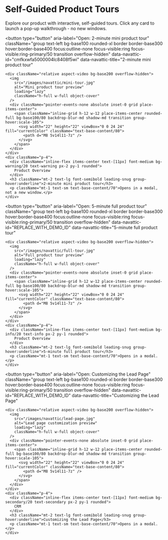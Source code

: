 
# Self-Guided Product Tours

Explore our product with interactive, self-guided tours. Click any card to launch a pop-up walkthrough - no new windows.

<Script src="https://cdn.navattic.com/js/embed.umd.js" strategy="afterInteractive" />

<Script id="navattic-popup-init" strategy="afterInteractive">
{`
(function () {
  function whenReady(fn) {
    if (document.readyState !== "loading") fn();
    else document.addEventListener("DOMContentLoaded", fn);
  }

  var inited = Object.create(null);

  function ensureEmbed(cb) {
    if (window && window.NavatticEmbed && window.NavatticEmbed.initPopup) return cb();
    var tries = 0;
    (function wait() {
      if (window && window.NavatticEmbed && window.NavatticEmbed.initPopup) return cb();
      if (tries++ > 100) return console.warn("[Navattic] embed script not found.");
      setTimeout(wait, 100);
    })();
  }

  function initAndOpen(el) {
    var id = el.getAttribute("data-navattic-id");
    if (!id) return;
    var title = el.getAttribute("data-navattic-title") || "Product tour";
    var url = "https://capture.navattic.com/" + id;

    ensureEmbed(function () {
      try {
        if (!inited[url]) {
          window.NavatticEmbed.initPopup(url, { title: title, preload: false });
          inited[url] = true;
          console.log("[Navattic] initialized:", url);
        }
        window.NavatticEmbed.openPopup(url);
        console.log("[Navattic] opened:", url);
      } catch (e) {
        console.error("[Navattic] error opening popup", e);
      }
    });
  }

  whenReady(function () {
    // Delegate clicks from the whole document (covers dynamically-rendered buttons too)
    document.addEventListener("click", function (evt) {
      var el = evt.target.closest("[data-navattic-id]");
      if (el) {
        evt.preventDefault();
        initAndOpen(el);
      }
    });
  });
})();
`}
</Script>

<div className="grid grid-cols-1 md:grid-cols-2 lg:grid-cols-3 gap-6">

  <button
    type="button"
    aria-label="Open: 2-minute mini product tour"
    className="group text-left bg-base100 rounded-xl border border-base300 hover:border-base400 focus:outline-none focus-visible:ring focus-visible:ring-primary/50 transition overflow-hidden"
    data-navattic-id="cmfkxwfa5000004lc8408f5wi"
    data-navattic-title="2-minute mini product tour"
  >
    <div className="relative aspect-video bg-base200 overflow-hidden">
      <img
        src="/images/navattic/mini-tour.jpg"
        alt="Mini product tour preview"
        loading="lazy"
        className="h-full w-full object-cover"
      />
      <div className="pointer-events-none absolute inset-0 grid place-items-center">
        <span className="inline-grid h-12 w-12 place-items-center rounded-full bg-base100/80 backdrop-blur-md shadow-md transition group-hover:scale-105">
          <svg width="22" height="22" viewBox="0 0 24 24" fill="currentColor" className="text-base-content/80">
            <path d="M8 5v14l11-7z" />
          </svg>
        </span>
      </div>
    </div>
    <div className="p-4">
      <div className="inline-flex items-center text-[11px] font-medium bg-warning/20 text-warning px-2 py-1 rounded">
        Product Overview
      </div>
      <h3 className="mt-2 text-lg font-semibold leading-snug group-hover:underline">2-minute mini product tour</h3>
      <p className="mt-1 text-sm text-base-content/70">Opens in a modal, not a new window.</p>
    </div>
  </button>

  <button
    type="button"
    aria-label="Open: 5-minute full product tour"
    className="group text-left bg-base100 rounded-xl border border-base300 hover:border-base400 focus:outline-none focus-visible:ring focus-visible:ring-primary/50 transition overflow-hidden"
    data-navattic-id="REPLACE_WITH_DEMO_ID"
    data-navattic-title="5-minute full product tour"
  >
    <div className="relative aspect-video bg-base200 overflow-hidden">
      <img
        src="/images/navattic/full-tour.jpg"
        alt="Full product tour preview"
        loading="lazy"
        className="h-full w-full object-cover"
      />
      <div className="pointer-events-none absolute inset-0 grid place-items-center">
        <span className="inline-grid h-12 w-12 place-items-center rounded-full bg-base100/80 backdrop-blur-md shadow-md transition group-hover:scale-105">
          <svg width="22" height="22" viewBox="0 0 24 24" fill="currentColor" className="text-base-content/80">
            <path d="M8 5v14l11-7z" />
          </svg>
        </span>
      </div>
    </div>
    <div className="p-4">
      <div className="inline-flex items-center text-[11px] font-medium bg-info/20 text-info px-2 py-1 rounded">
        Product Overview
      </div>
      <h3 className="mt-2 text-lg font-semibold leading-snug group-hover:underline">5-minute full product tour</h3>
      <p className="mt-1 text-sm text-base-content/70">Opens in a modal.</p>
    </div>
  </button>

  <button
    type="button"
    aria-label="Open: Customizing the Lead Page"
    className="group text-left bg-base100 rounded-xl border border-base300 hover:border-base400 focus:outline-none focus-visible:ring focus-visible:ring-primary/50 transition overflow-hidden"
    data-navattic-id="REPLACE_WITH_DEMO_ID"
    data-navattic-title="Customizing the Lead Page"
  >
    <div className="relative aspect-video bg-base200 overflow-hidden">
      <img
        src="/images/navattic/lead-page.jpg"
        alt="Lead page customization preview"
        loading="lazy"
        className="h-full w-full object-cover"
      />
      <div className="pointer-events-none absolute inset-0 grid place-items-center">
        <span className="inline-grid h-12 w-12 place-items-center rounded-full bg-base100/80 backdrop-blur-md shadow-md transition group-hover:scale-105">
          <svg width="22" height="22" viewBox="0 0 24 24" fill="currentColor" className="text-base-content/80">
            <path d="M8 5v14l11-7z" />
          </svg>
        </span>
      </div>
    </div>
    <div className="p-4">
      <div className="inline-flex items-center text-[11px] font-medium bg-secondary/20 text-secondary px-2 py-1 rounded">
        CRM
      </div>
      <h3 className="mt-2 text-lg font-semibold leading-snug group-hover:underline">Customizing the Lead Page</h3>
      <p className="mt-1 text-sm text-base-content/70">Opens in a modal.</p>
    </div>
  </button>

</div>
